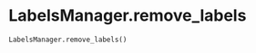 # LabelsManager.remove_labels { #napari_activelearning.LabelsManager.remove_labels }

```python
LabelsManager.remove_labels()
```

